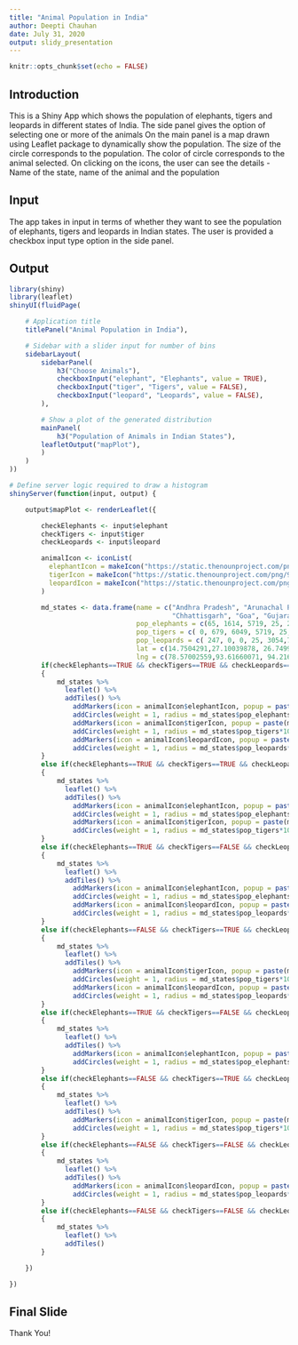 ```yaml
---
title: "Animal Population in India"
author: Deepti Chauhan
date: July 31, 2020
output: slidy_presentation
---
```


```r
knitr::opts_chunk$set(echo = FALSE)
```

## Introduction

This is a Shiny App which shows the population of elephants, tigers and leopards in different states of India.
The side panel gives the option of selecting one or more of the animals
On the main panel is a map drawn using Leaflet package to dynamically show the population. The size of the circle corresponds to the population.
The color of circle corresponds to the animal selected.
On clicking on the icons, the user can see the details - Name of the state, name of the animal and the population

## Input

The app takes in input in terms of whether they want to see the population of elephants, tigers and leopards in Indian states. The user is provided a checkbox input type option in the side panel. 

## Output
```r
library(shiny)
library(leaflet)
shinyUI(fluidPage(

    # Application title
    titlePanel("Animal Population in India"),

    # Sidebar with a slider input for number of bins
    sidebarLayout(
        sidebarPanel(
			h3("Choose Animals"),
			checkboxInput("elephant", "Elephants", value = TRUE),
			checkboxInput("tiger", "Tigers", value = FALSE),
			checkboxInput("leopard", "Leopards", value = FALSE),
        ),

        # Show a plot of the generated distribution
        mainPanel(
            h3("Population of Animals in Indian States"),
	    leafletOutput("mapPlot"),
        )
    )
))
```
```r

# Define server logic required to draw a histogram
shinyServer(function(input, output) {

    output$mapPlot <- renderLeaflet({

		checkElephants <- input$elephant
		checkTigers <- input$tiger
		checkLeopards <- input$leopard

		animalIcon <- iconList(
		  elephantIcon = makeIcon("https://static.thenounproject.com/png/9587-200.png", "https://static.thenounproject.com/png/9587-200.png", 24, 24),
		  tigerIcon = makeIcon("https://static.thenounproject.com/png/912730-200.png", "https://static.thenounproject.com/png/912730-200.png", 24, 24),
		  leopardIcon = makeIcon("https://static.thenounproject.com/png/246357-200.png", "https://static.thenounproject.com/png/246357-200.png", 24, 24)
		)

		md_states <- data.frame(name = c("Andhra Pradesh", "Arunachal Pradesh", "Assam", "Bihar",
										 "Chhattisgarh", "Goa", "Gujarat", "Jharkhand", "Karnataka", "Kerala","Madhya Pradesh","Maharashtra","Meghalaya","Mizoram","Nagaland","Odisha","Rajasthan","Tamil Nadu","Tripura","Uttar Pradesh","Uttarakhand","West Bengal"),
								pop_elephants = c(65, 1614, 5719, 25, 247, 0, 0, 679, 6049, 3054,7,6,1754,7,432,1966,84,2761,102,232,1839,194),
								pop_tigers = c( 0, 679, 6049, 5719, 25, 247, 0,1966,84,2761,102,232,3054,7,6,1754,7,432,65, 1614,1839,194),
								pop_leopards = c( 247, 0, 0, 25, 3054,7,1614, 5719,232,1839,194,6,1754,7,432,1966,84,2761,102,679, 6049,65),
								lat = c(14.7504291,27.10039878, 26.7499809, 25.78541445, 22.09042035, 15.491997, 23, 	23.80039349, 12.57038129, 	8.900372741, 21.30039105, 19.25023195, 25.57049217, 23.71039899, 25.6669979, 19.82042971, 	26.44999921, 	12.92038576, 23.83540428, 27.59998069, 30.32040895, 	22.58039044),
								lng = c(78.57002559,93.61660071, 94.21666744, 87.4799727, 82.15998734, 73.81800065, 72, 86.41998572, 	76.91999711, 76.56999263, 76.13001949, 	73.16017493, 	91.8800142, 92.72001461, 	94.11657019, 85.90001746, 74.63998124, 79.15004187, 91.27999914, 78.05000565, 78.05000565, 88.32994665))
		if(checkElephants==TRUE && checkTigers==TRUE && checkLeopards==TRUE)
		{
			md_states %>%
			  leaflet() %>%
			  addTiles() %>%
				addMarkers(icon = animalIcon$elephantIcon, popup = paste(md_states$name," elephants ",md_states$pop_elephants)) %>%
				addCircles(weight = 1, radius = md_states$pop_elephants*100, color = c("navy blue","red","orange")) %>%
				addMarkers(icon = animalIcon$tigerIcon, popup = paste(md_states$name," tigers ",md_states$pop_tigers)) %>%
				addCircles(weight = 1, radius = md_states$pop_tigers*100, color = "red") %>%
				addMarkers(icon = animalIcon$leopardIcon, popup = paste(md_states$name," leopards ",md_states$pop_leopards)) %>%
				addCircles(weight = 1, radius = md_states$pop_leopards*100, color = "orange")
		}
		else if(checkElephants==TRUE && checkTigers==TRUE && checkLeopards==FALSE)
		{
			md_states %>%
			  leaflet() %>%
			  addTiles() %>%
				addMarkers(icon = animalIcon$elephantIcon, popup = paste(md_states$name," elephants ",md_states$pop_elephants)) %>%
				addCircles(weight = 1, radius = md_states$pop_elephants*100, color = "navy blue") %>%
				addMarkers(icon = animalIcon$tigerIcon, popup = paste(md_states$name," tigers ",md_states$pop_tigers)) %>%
				addCircles(weight = 1, radius = md_states$pop_tigers*100, color = "red")
		}
		else if(checkElephants==TRUE && checkTigers==FALSE && checkLeopards==TRUE)
		{
			md_states %>%
			  leaflet() %>%
			  addTiles() %>%
				addMarkers(icon = animalIcon$elephantIcon, popup = paste(md_states$name," elephants ",md_states$pop_elephants)) %>%
				addCircles(weight = 1, radius = md_states$pop_elephants*100, color = "navy blue") %>%
				addMarkers(icon = animalIcon$leopardIcon, popup = paste(md_states$name," leopards ",md_states$pop_leopards)) %>%
				addCircles(weight = 1, radius = md_states$pop_leopards*100, color = "orange")
		}
		else if(checkElephants==FALSE && checkTigers==TRUE && checkLeopards==TRUE)
		{
			md_states %>%
			  leaflet() %>%
			  addTiles() %>%
				addMarkers(icon = animalIcon$tigerIcon, popup = paste(md_states$name," tigers ",md_states$pop_tigers)) %>%
				addCircles(weight = 1, radius = md_states$pop_tigers*100, color = "red") %>%
				addMarkers(icon = animalIcon$leopardIcon, popup = paste(md_states$name," leopards ",md_states$pop_leopards)) %>%
				addCircles(weight = 1, radius = md_states$pop_leopards*100, color = "orange")
		}
		else if(checkElephants==TRUE && checkTigers==FALSE && checkLeopards==FALSE)
		{
			md_states %>%
			  leaflet() %>%
			  addTiles() %>%
				addMarkers(icon = animalIcon$elephantIcon, popup = paste(md_states$name," elephants ",md_states$pop_elephants)) %>%
				addCircles(weight = 1, radius = md_states$pop_elephants*100, color = "navy blue")
		}
		else if(checkElephants==FALSE && checkTigers==TRUE && checkLeopards==FALSE)
		{
			md_states %>%
			  leaflet() %>%
			  addTiles() %>%
				addMarkers(icon = animalIcon$tigerIcon, popup = paste(md_states$name," tigers ",md_states$pop_tigers)) %>%
				addCircles(weight = 1, radius = md_states$pop_tigers*100, color = "red")
		}
		else if(checkElephants==FALSE && checkTigers==FALSE && checkLeopards==TRUE)
		{
			md_states %>%
			  leaflet() %>%
			  addTiles() %>%
				addMarkers(icon = animalIcon$leopardIcon, popup = paste(md_states$name," leopards ",md_states$pop_leopards)) %>%
				addCircles(weight = 1, radius = md_states$pop_leopards*100, color = "orange")
		}
		else if(checkElephants==FALSE && checkTigers==FALSE && checkLeopards==FALSE)
		{
			md_states %>%
			  leaflet() %>%
			  addTiles()
		}

    })

})
```

## Final Slide

Thank You!
